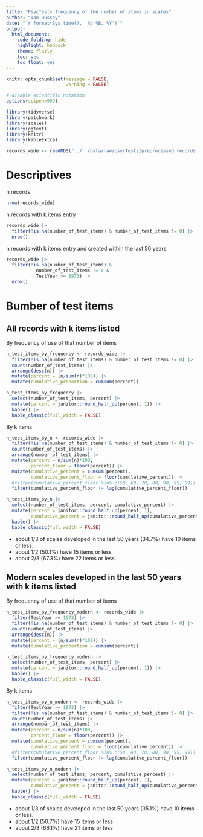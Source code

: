```yaml
---
title: "PsycTests frequency of the number of items in scales"
author: "Ian Hussey"
date: "`r format(Sys.time(), '%d %B, %Y')`"
output:
  html_document:
    code_folding: hide
    highlight: haddock
    theme: flatly
    toc: yes
    toc_float: yes
---
```


```r

knitr::opts_chunk$set(message = FALSE, 
                      warning = FALSE)

# disable scientific notation
options(scipen=999)

```

```r

library(tidyverse)
library(patchwork)
library(scales)
library(ggtext)
library(knitr)
library(kableExtra)

records_wide <- readRDS("../../data/raw/psycTests/preprocessed_records.rds")

```

# Descriptives

n records

```r

nrow(records_wide)

```

n records with k items entry

```r

records_wide |> 
  filter(!is.na(number_of_test_items) & number_of_test_items != 0) |>
  nrow()

```

n records with k items entry and created within the last 50 years

```r

records_wide |> 
  filter(!is.na(number_of_test_items) & 
           number_of_test_items != 0 & 
           TestYear >= 1973) |>
  nrow()

```

# Bumber of test items

## All records with k items listed

By frequency of use of that number of items

```r

n_test_items_by_frequency <- records_wide |>
  filter(!is.na(number_of_test_items) & number_of_test_items != 0) |>
  count(number_of_test_items) |>
  arrange(desc(n)) |>
  mutate(percent = (n/sum(n)*100)) |>
  mutate(cumulative_proportion = cumsum(percent))

n_test_items_by_frequency |>
  select(number_of_test_items, percent) |>
  mutate(percent = janitor::round_half_up(percent, 1)) |>
  kable() |>
  kable_classic(full_width = FALSE)

```

By k items

```r

n_test_items_by_n <- records_wide |>
  filter(!is.na(number_of_test_items) & number_of_test_items != 0) |>
  count(number_of_test_items) |>
  arrange(number_of_test_items) |>
  mutate(percent = n/sum(n)*100,
         percent_floor = floor(percent)) |>
  mutate(cumulative_percent = cumsum(percent),
         cumulative_percent_floor = floor(cumulative_percent)) |>
  #filter(cumulative_percent_floor %in% c(50, 60, 70, 80, 90, 95, 99)) |>
  filter(cumulative_percent_floor != lag(cumulative_percent_floor))

n_test_items_by_n |>
  select(number_of_test_items, percent, cumulative_percent) |>
  mutate(percent = janitor::round_half_up(percent, 1),
         cumulative_percent = janitor::round_half_up(cumulative_percent, 1)) |>
  kable() |>
  kable_classic(full_width = FALSE)

```

- about 1/3 of scales developed in the last 50 years (34.7%) have 10 items or less.
- about 1/2 (50.1%) have 15 items or less
- about 2/3 (67.3%) have 22 items or less

## Modern scales developed in the last 50 years with k items listed

By frequency of use of that number of items

```r

n_test_items_by_frequency_modern <- records_wide |>
  filter(TestYear >= 1973) |>
  filter(!is.na(number_of_test_items) & number_of_test_items != 0) |>
  count(number_of_test_items) |>
  arrange(desc(n)) |>
  mutate(percent = (n/sum(n)*100)) |>
  mutate(cumulative_proportion = cumsum(percent))

n_test_items_by_frequency_modern |>
  select(number_of_test_items, percent) |>
  mutate(percent = janitor::round_half_up(percent, 1)) |>
  kable() |>
  kable_classic(full_width = FALSE)

```

By k items

```r

n_test_items_by_n_modern <- records_wide |>
  filter(TestYear >= 1973) |>
  filter(!is.na(number_of_test_items) & number_of_test_items != 0) |>
  count(number_of_test_items) |>
  arrange(number_of_test_items) |>
  mutate(percent = n/sum(n)*100,
         percent_floor = floor(percent)) |>
  mutate(cumulative_percent = cumsum(percent),
         cumulative_percent_floor = floor(cumulative_percent)) |>
  #filter(cumulative_percent_floor %in% c(50, 60, 70, 80, 90, 95, 99)) |>
  filter(cumulative_percent_floor != lag(cumulative_percent_floor))

n_test_items_by_n_modern |>
  select(number_of_test_items, percent, cumulative_percent) |>
  mutate(percent = janitor::round_half_up(percent, 1),
         cumulative_percent = janitor::round_half_up(cumulative_percent, 1)) |>
  kable() |>
  kable_classic(full_width = FALSE)

```

- about 1/3 of scales developed in the last 50 years (35.1%) have 10 items or less.
- about 1/2 (50.7%) have 15 items or less
- about 2/3 (66.1%) have 21 items or less





